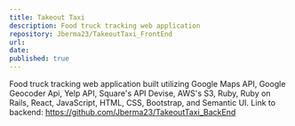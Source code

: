 ```yaml
---
title: Takeout Taxi
description: Food truck tracking web application
repository: Jberma23/TakeoutTaxi_FrontEnd
url:
date:
published: true
---
```


Food truck tracking web application built utilizing Google Maps API, Google Geocoder Api, Yelp API, Square's API Devise, AWS's S3, Ruby, Ruby on Rails, React, JavaScript, HTML, CSS, Bootstrap, and Semantic UI. Link to backend: https://github.com/Jberma23/TakeoutTaxi_BackEnd
